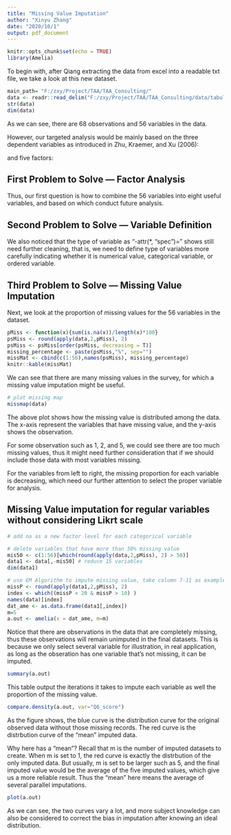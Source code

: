 ```yaml
---
title: "Missing Value Imputation"
author: "Xinyu Zhang"
date: "2020/10/1"
output: pdf_document
---
```


```r
knitr::opts_chunk$set(echo = TRUE)
library(Amelia)
```



To begin with, after Qiang extracting the data from excel into a readable txt file, we take a look at this new dataset. 

```r
main_path= "F:/zxy/Project/TAA/TAA_Consulting/"
data <- readr::read_delim("F:/zxy/Project/TAA/TAA_Consulting/data/tabular data.txt", "\t", escape_double = FALSE, trim_ws = TRUE)
str(data)
dim(data)
```

As we can see, there are 68 observations and 56 variables in the data.

However, our targeted analysis would be mainly based on the three dependent variables as introduced in Zhu, Kraemer, and Xu (2006):



\begin{itemize}
    \item 1. initiation
    \item 2. adoption
    \item 3. routinization.
\end{itemize}


and five factors:

\begin{itemize}
    \item   1. technological readiness
    \item   2. technology integration
    \item   3. managerial obstacles
    \item   4. competition intensity
    \item   5. regulartory environment
\end{itemize}


## First Problem to Solve  --- Factor Analysis 
    
Thus, our first question is how to combine the 56 variables into eight useful variables, and based on which conduct future analysis.


## Second Problem to Solve --- Variable Definition

We also noticed that the type of variable as "-attr(*, "spec")=" shows still need further cleaning, that is, we need to define type of variables more carefully indicating whether it is numerical value,  categorical variable, or ordered variable.

## Third Problem to Solve --- Missing Value Imputation

Next, we look at the proportion of missing values for the 56 variables in the dataset.

```r
pMiss <- function(x){sum(is.na(x))/length(x)*100}
psMiss <- round(apply(data,2,pMiss), 2)
psMiss <- psMiss[order(psMiss, decreasing = T)]
missing_percentage <- paste(psMiss,"%", sep="")
missMat <- cbind(c(1:56),names(psMiss), missing_percentage)
knitr::kable(missMat)
```

We can see that there are many missing values in the survey, for which a missing value imputation might be useful. 
```r
# plot missing map
missmap(data)
```


The above plot shows how the missing value is distributed among the data. The x-axis represent the variables that have missing value, and the y-axis shows the observation.

For some observation such as 1, 2, and 5, we could see there are too much missing values, thus it might need further consideration that if we should include those data with most variables missing.

For the variables from left to right, the missing proportion for each variable is decreasing, which need our further attention to select the proper variable for analysis.

## Missing Value imputation for regular variables without considering Likrt scale

```r
# add na as a new factor level for each categorical variable

# delete variables that have more than 50% missing value
mis50 <- c(1:56)[which(round(apply(data,2,pMiss), 2) > 50)]
data1 <- data[,-mis50] # reduce 15 variables
dim(data1)

# use EM Algorithm to impute missing value, take column 7-11 as example
missP <- round(apply(data1,2,pMiss), 2)
index <- which((missP < 20 & missP > 10) )
names(data)[index]
dat_ame <- as.data.frame(data1[,index])
m=5
a.out <- amelia(x = dat_ame, m=m)
```

Notice that there are observations in the data that are completely missing, thus these observations will remain unimputed in the final datasets. This is because we only select several variable for illustration, in real application, as long as the obseration has one variable that's not missing, it can be imputed.


```r
summary(a.out)
```

This table output the iterations it takes to impute each variable as well the proportion of the  missing value.



```r
compare.density(a.out, var="Q6_score")
```

As the figure shows, the blue curve is the distribution curve for the original observed data without those missing records. The red curve is the distrbution curve of the "mean" imputed data. 

Why here has a "mean"? Recall that m is the number of imputed datasets to create. When m is set to 1, the red curve is exactly the distrbution of the only imputed data. 
But usually, m is set to be larger such as 5, and the final imputed value would be the average of the five imputed values, which give us a more reliable result. Thus the "mean" here means the average of several parallel imputations.


```r
plot(a.out)
```

As we can see, the two curves vary a lot, and more subject knowledge can also be considered to correct the bias in imputation after knowing an ideal distribution.


  

